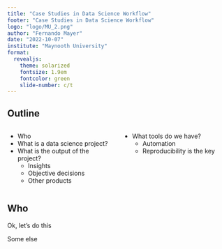 ```yaml
---
title: "Case Studies in Data Science Workflow"
footer: "Case Studies in Data Science Workflow"
logo: "logo/MU_2.png"
author: "Fernando Mayer"
date: "2022-10-07"
institute: "Maynooth University"
format:
  revealjs:
    theme: solarized
    fontsize: 1.9em
    fontcolor: green
    slide-number: c/t
---
```


## Outline

:::: {.columns}

::: {.column width="50%"}
- Who
- What is a data science project?
- What is the output of the project?
  - Insights
  - Objective decisions
  - Other products
:::

::: {.column width="50%"}
- What tools do we have?
  - Automation
  - Reproducibility is the key
:::

::::

## Who

Ok, let's do this

Some else
